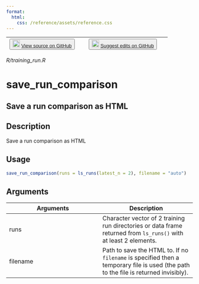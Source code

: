 ```yaml
---
format:
  html:
    css: /reference/assets/reference.css
---
```


| <button class="button"> ![](/reference/assets/GitHub-Mark-32px.png){width="20"} [View source on GitHub](https://github.com/rstudio/tfruns//blob/main/R/training_run.R) </button> | <button class="button"> ![](/reference/assets/GitHub-Mark-32px.png){width="20"} [Suggest edits on GitHub](https://github.com/rstudio/tfruns//edit/main/R/training_run.R) </button> |
|:------------------------------:|:--------------------------------------:|

*R/training_run.R*

# save_run_comparison

## Save a run comparison as HTML

## Description
Save a run comparison as HTML 


## Usage
```r
save_run_comparison(runs = ls_runs(latest_n = 2), filename = "auto") 
```

## Arguments
|Arguments|Description|
|---|---|
| runs | Character vector of 2 training run directories or data frame returned from `ls_runs()` with at least 2 elements. |
| filename | Path to save the HTML to. If no `filename` is specified then a temporary file is used (the path to the file is returned invisibly). |







